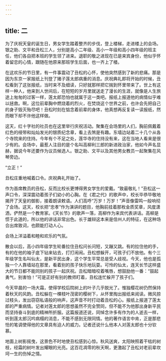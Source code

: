 ```yaml
---
---
---
```

title: 二
---




为了庆祝天皇的诞生日，男女学生踏着整齐的步伐，登上楼梯，走进楼上的会场。银之助、文平和丑松三人，分别是高小二年级、高小一年级和高小四年级的班主任，他们各自把本班的学生领了进来。退职的敬之进现在已是来宾身份，他似乎怀着留恋的心情，跟随在他原来那班学生后面，也一齐上了楼。

在这欢乐的节日里，有一件事震动了丑松的心怀，使他突然感到了新的悲痛。那是因为东京一家报纸上刊登了猪子莲太郎病重的消息。庆祝典礼即将开始的时候，丑松看到了这张报纸，当时来不及细读，只好就那样把它揣到怀里带来了。世上有这样一种人，他来到人世间后，在短短的岁月里就送走了漫长的生涯，就像是人生旅途上匆匆的过客一样，莲太郎恐怕也就属于这一类吧。报纸上报道他的病情似乎难以拯救。啊，这位前辈胸中燃烧着的烈火，在焚烧这个世界之前，也许会先把自己的身子毁灭殆尽吧！丑松时刻在惦念着前辈的身体，他真想再反复读一读报纸，然而眼下却不许他这样做。

这天，红十字社的社员也在这里举行庆祝活动。聚集在会场里的人们，胸前佩戴着红色的绶带和灿灿发光的银质纪念章，看上去煞是有趣。东墙边站着二十几个从各个寺院来的住持。今年有个不足之处，莲华寺的住持没有来，这在当地人看来是很少有的。会场中，最惹人注目的是个名叫高柳利三郎的新进政治家，他如今声名显赫，据说今年还要作为议员候选人。银之助、文平以及其他男女教员一起聚集在风琴旁边。

“立正！”

丑松庄重地喊着口令。庆祝典礼开始了。

作为首席教员的丑松，反而比校长更博得男女学生的爱戴。“致最敬礼！”丑松这一声口令，深深震动着孩子们幼小的心胸。在《君之代》的歌声中，校长毕恭毕敬地揭开了天皇的御影，接着朗读敕语。人们高呼“万岁！万岁！”声音像雷鸣一般响彻了会场。这天，校长把“忠孝”作为演讲的题目，他胸前挂着那枚金质奖章，风度潇洒，俨然是一个教育家。《天长节》的歌声一落，高柳作为来宾代表讲话。高柳是惯于此道的，所以他的讲话非常出色。长于雄辩这本来是信州人的特征，在这种场合出席致词，也颇能打动人心。

会场上洋溢着和睦和欢乐的气氛。

散会以后，高小四年级学生轮番拉住丑松问长问短，又蹦又跳。有的拉住他的手，有的在他的袖子底下钻来钻去，打打闹闹。丑松想躲开，可孩子们不放他。有个三年级学生名叫仙太，是新平民出身，这个学生平常总是受人歧视。今天，他也是孤独一个人靠墙站在那里，看着别的孩子快乐地玩耍。可怜的仙太，连天长节这样盛大的节日都不能同别的孩子一起庆祝。丑松暗暗咬着嘴唇，想鼓励他一番：“鼓起勇气，别害怕！”可是正好有别的教师盯着，丑松连忙躲开了孩子们。

今天早晨的一场大霜，使得学校后院树上的叶子几乎脱光了。惟独樱花树仍然保持着秋天的风韵。丑松躲在一棵枝叶茂密的樱树下，从怀里掏出报纸来阅读。微风掠过枝头，发出窃窃私语般的响声，这声音不时打动着丑松的心。报纸上报道了莲太郎的严重病情。记者对莲太郎的思想虽然不完全赞同，但不能不为他那出身新平民而坚持奋斗到底的精神所折服。这篇报道还说，同悼念许多有作为的人逝去一样，听到莲太郎沉吟病榻的消息，不能不感到无限同情。他的著作语言中肯，正是那悲怆的笔调使得他的文章具有迫人的威力。记者还说什么他本人对莲太郎也十分钦慕。

地面上树影摇曳，这景色不时地使丑松感到心惊。秋风送爽，太阳映照着干枯的树枝，经霜的树叶发出耀眼的光亮。这百花凋零的秋天啊，更激起了丑松对老前辈坎坷一生的伤悼之情。
